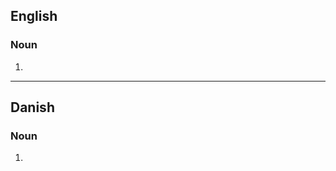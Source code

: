 ==English==

===Noun===
{{head|en|noun form}}

# {{plural of|en|facilitator}}

----

==Danish==

===Noun===
{{head|da|noun form}}

# {{inflection of|da|facilitator||indef|gen|s}}